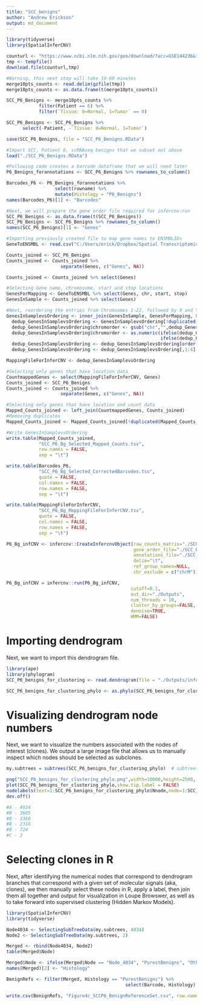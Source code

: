 ```yaml
---
title: "SCC_benigns"
author: "Andrew Erickson"
output: md_document
---
```


```r
library(tidyverse)
library(SpatialInferCNV)
```

```r
counturl <- "https://www.ncbi.nlm.nih.gov/geo/download/?acc=GSE144236&format=file&file=GSE144236%5FcSCC%5Fcounts%2Etxt%2Egz"
tmp <- tempfile()
download.file(counturl,tmp)

#Warning, this next step will take 10-60 minutes
merge10pts_counts <- read.delim(gzfile(tmp))
merge10pts_counts <- as.data.frame(t(merge10pts_counts))

SCC_P6_Benigns <- merge10pts_counts %>%
            filter(Patient == 6) %>%
            filter(`Tissue: 0=Normal, 1=Tumor` == 0)

SCC_P6_Benigns <- SCC_P6_Benigns %>%
      select(-Patient, -`Tissue: 0=Normal, 1=Tumor`)

save(SCC_P6_Benigns, file = "SCC_P6_Benigns.RData")
```

```r
#Import SCC, Patient 6, scRNAseq benigns that we subset out above
load("./SCC_P6_Benigns.RData")

#Following code creates a barcode dataframe that we will need later
P6_Benigns_forannotations <- SCC_P6_Benigns %>% rownames_to_column()

Barcodes_P6 <- P6_Benigns_forannotations %>% 
                  select(rowname) %>%
                  mutate(Histology = "P6_Benigns")
names(Barcodes_P6)[1] <- "Barcodes"

#Next, we will prepare the gene order file required for infercnv:run
SCC_P6_Benigns <- as.data.frame(t(SCC_P6_Benigns))
SCC_P6_Benigns <- SCC_P6_Benigns %>% rownames_to_column()
names(SCC_P6_Benigns)[1] <- "Genes"

#Importing previously created file to map gene names to ENSMBLIDs
GeneToENSMBL <- read.csv("C:/Users/erick/Dropbox/Spatial Transcriptomics/SPACE_Data/April2019/InferCNV_R/GeneNameRefFile/InferCNV_GeneName_to_ENSMBLID_14122020.csv")

Counts_joined <- SCC_P6_Benigns
Counts_joined <- Counts_joined %>%
                    separate(Genes, c("Genes", NA))

Counts_joined <- Counts_joined %>% select(Genes)

#Selecting Gene name, chromosome, start and stop locations
GenesForMapping <- GeneToENSMBL %>% select(Genes, chr, start, stop)
GenesInSample <- Counts_joined %>% select(Genes)

#Next, reordering the entries from Chromsomes 1-22, followed by X and Y
GenesInSamplevsOrdering <- inner_join(GenesInSample, GenesForMapping, by = c("Genes" = "Genes"))
  dedup_GenesInSamplevsOrdering <- GenesInSamplevsOrdering[!duplicated(GenesInSamplevsOrdering$Genes), ]
  dedup_GenesInSamplevsOrdering$chromorder <- gsub("chr","",dedup_GenesInSamplevsOrdering$chr)
  dedup_GenesInSamplevsOrdering$chromorder <- as.numeric(ifelse(dedup_GenesInSamplevsOrdering$chromorder == "X", 23,
                                                         ifelse(dedup_GenesInSamplevsOrdering$chromorder == "Y", 24,      dedup_GenesInSamplevsOrdering$chromorder)))
  dedup_GenesInSamplevsOrdering <- dedup_GenesInSamplevsOrdering[order(dedup_GenesInSamplevsOrdering$chromorder),]
  dedup_GenesInSamplevsOrdering <- dedup_GenesInSamplevsOrdering[,1:4]  

MappingFileForInferCNV <- dedup_GenesInSamplevsOrdering

#Selecting only genes that have location data
CountmappedGenes <- select(MappingFileForInferCNV, Genes)
Counts_joined <- SCC_P6_Benigns
Counts_joined <- Counts_joined %>%
                    separate(Genes, c("Genes", NA))

#Selecting only genes that have location and count data
Mapped_Counts_joined <- left_join(CountmappedGenes, Counts_joined)
#Removing duplicates
Mapped_Counts_joined <- Mapped_Counts_joined[!duplicated(Mapped_Counts_joined$Genes), ]

#Write GenesInSamplevsOrdering
write.table(Mapped_Counts_joined, 
            "SCC_P6_Bg_Selected_Mapped_Counts.tsv",
            row.names = FALSE,
            sep = "\t")

write.table(Barcodes_P6, 
            "SCC_P6_Bg_Selected_CorrectedBarcodes.tsv", 
            quote = FALSE, 
            col.names = FALSE, 
            row.names = FALSE, 
            sep = "\t")

write.table(MappingFileForInferCNV, 
            "SCC_P6_Bg_MappingFileForInferCNV.tsv", 
            quote = FALSE, 
            col.names = FALSE, 
            row.names = FALSE, 
            sep = "\t")
```

```r
P6_Bg_infCNV <- infercnv::CreateInfercnvObject(raw_counts_matrix="./SCC_P6_Bg_Selected_Mapped_Counts.tsv", 
                                               gene_order_file="./SCC_P6_Bg_MappingFileForInferCNV.tsv",
                                               annotations_file="./SCC_P6_Bg_Selected_CorrectedBarcodes.tsv",
                                               delim="\t",
                                               ref_group_names=NULL,
                                               chr_exclude = c("chrM"))


```

```r
P6_Bg_infCNV = infercnv::run(P6_Bg_infCNV,
                                              cutoff=0.1,
                                              out_dir="./Outputs", 
                                              num_threads = 10,
                                              cluster_by_groups=FALSE, 
                                              denoise=TRUE,
                                              HMM=FALSE)
```


# Importing dendrogram

Next, we want to import this dendrogram file.

```r
library(ape)
library(phylogram)
SCC_P6_benigns_for_clustering <- read.dendrogram(file = "./Outputs/infercnv.21_denoised.observations_dendrogram.txt")

SCC_P6_benigns_for_clustering_phylo <- as.phylo(SCC_P6_benigns_for_clustering)
```

# Visualizing dendrogram node numbers

Next, we want to visualize the numbers associated with the nodes of interest (clones). We output a large image file that allows us to manually inspect which nodes should be selected as subclones.

```r
my.subtrees = subtrees(SCC_P6_benigns_for_clustering_phylo)  # subtrees() to subset

png("SCC_P6_benigns_for_clustering_phylo.png",width=10000,height=2500, res = 300)
plot(SCC_P6_benigns_for_clustering_phylo,show.tip.label = FALSE)
nodelabels(text=1:SCC_P6_benigns_for_clustering_phylo$Nnode,node=1:SCC_P6_benigns_for_clustering_phylo$Nnode+Ntip(SCC_P6_benigns_for_clustering_phylo))
dev.off()
```

```r
#A - 4034
#B - 3605   
#B - 3360  
#B - 2316
#B - 724
#C - 2
```

# Selecting clones in R

Next, after identifying the numerical nodes that correspond to dendrogram branches that correspond with a given set of molecular signals (aka, clones), we then manually select these nodes in R, apply a label, then join them all together and output for visualization in Loupe Browswer, as well as to take forward into supervised clustering (Hidden Markov Models).

```r
library(SpatialInferCNV)
library(tidyverse)

Node4034 <- SelectingSubTreeData(my.subtrees, 4034)
Node2 <- SelectingSubTreeData(my.subtrees, 2)

Merged <- rbind(Node4034, Node2)
table(Merged$Node)

Merged$Node <- ifelse(Merged$Node == "Node_4034", "PurestBenigns", "OtherBenigns")
names(Merged)[2] <- "Histology"

BenignRefs <- filter(Merged, Histology == "PurestBenigns") %>%
                                            select(Barcode, Histology)

write.csv(BenignRefs, "Figure4c_SCCP6_BenignReferenceSet.csv", row.names = FALSE)

```
